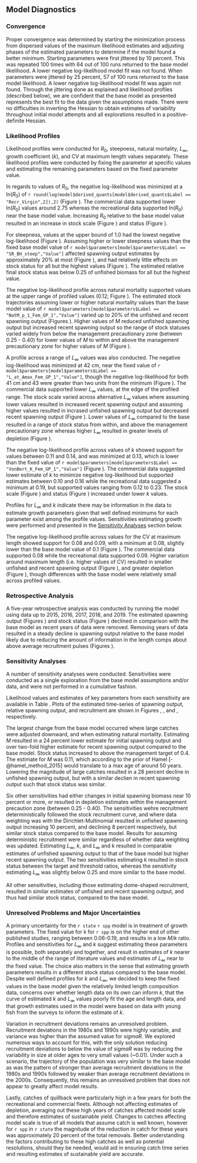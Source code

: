 ## Model Diagnostics

### Convergence

Proper convergence was determined by starting the minimization process from dispersed values of the maximum likelihood estimates and adjusting phases of the estimated parameters to determine if the model found a better minimum. Starting parameters were first jittered by 10 percent. This was repeated 100 times with 64 out of 100 runs returned to the base model likelihood. A lower negative log-likelihood model fit was not found. When parameters were jittered by 25 percent, 57 of 100 runs returned to the base model likelihood. A lower negative log-likelihood model fit was again not found. Through the jittering done as explained and likelihood profiles (described below), we are confident that the base model as presented represents the best fit to the data given the assumptions made. There were no difficulties in inverting the Hessian to obtain estimates of variability throughout initial model attempts and all explorations resulted in a positive-definite Hessian. 

### Likelihood Profiles

Likelihood profiles were conducted for $R_0$, steepness, natural mortality, $L_{\infty}$, growth coefficient ($k$), and CV at maximum length values separately. These likelihood profiles were conducted by fixing the parameter at specific values and estimating the remaining parameters based on the fixed parameter value. 

In regards to values of $R_0$, the negative log-likelihood was minimized at a ln($R_0$) of `r round(log(model$derived_quants[model$derived_quants$Label == "Recr_Virgin",2]),2)` (Figure \ref{fig:r0-profile}). The commercial data supported lower ln($R_0$) values around 2.75 whereas the recreational data supported ln($R_0$) near the base model value. Increasing $R_0$ relative to the base model value resulted in an increase in stock scale (Figure \ref{fig:r0-ssb}) and status (Figure \ref{fig:r0-depl}). 

For steepness, values at the upper bound of 1.0 had the lowest negative log-likelihood (Figure \ref{fig:h-profile}). Assuming higher or lower steepness values than the fixed base model value of `r model$parameters[model$parameters$Label == "SR_BH_steep","Value"]` affected spawning output estimates by approximately 20% at most (Figure \ref{fig:h-ssb}), and had relatively little effects on stock status for all but the highest values (Figure \ref{fig:h-depl}). The estimated relative final stock status was below 0.25 of unfished biomass for all but the highest value.

The negative log-likelihood profile across natural mortality supported values at the upper range of profiled values (0.12; Figure \ref{fig:m-profile}). The estimated stock trajectories assuming lower or higher natural mortality values than the base model value of `r model$parameters[model$parameters$Label == "NatM_p_1_Fem_GP_1","Value"]` varied up to 20% of the unfished and recent spawning output (Figures \ref{fig:m-ssb}). Higher values of $M$ reduced unfished spawning output but increased recent spawning output so the range of stock statuses varied widely from below the management precautionary zone (between 0.25 - 0.40) for lower values of $M$ to within and above the management precautionary zone for higher values of $M$ (Figure \ref{fig:m-depl}). 

A profile across a range of $L_{\infty}$ values was also conducted. The negative log-likelihood was minimized at 42 cm, near the fixed value of `r model$parameters[model$parameters$Label == "L_at_Amax_Fem_GP_1","Value"]`, though the negative log-likelihood for both 41 cm and 43 were greater than two units from the minimum (Figure \ref{fig:linf-profile}). The commercial data supported lower $L_{\infty}$ values, at the edge of the profiled range. The stock scale varied across alternative $L_{\infty}$ values where assuming lower values resulted in increased recent spawning output and assuming higher values resulted in incrased unfished spawning output but decreased recent spawning output (Figure \ref{fig:linf-ssb}). Lower values of $L_{\infty}$ compared to the base resulted in a range of stock status from within, and above the management precautionary zone whereas higher $L_{\infty}$ resulted in greater levels of depletion (Figure \ref{fig:linf-depl}).

The negative log-likelihood profile across values of $k$ showed support for values between 0.11 and 0.14, and was minimized at 0.13, which is lower than the fixed value of `r model$parameters[model$parameters$Label == "VonBert_K_Fem_GP_1","Value"]` (Figure \ref{fig:k-profile}). The commercial data suggested lower estimate of $k$ to minimize negative log-likelihood but supported estimates between 0.10 and 0.16 while the recreational data suggested a minimum at 0.19, but supported values ranging from 0.12 to 0.23. The stock scale (Figure \ref{fig:k-ssb}) and status (Figure \ref{fig:k-depl}) increased under lower $k$ values.

Profiles for $L_{\infty}$ and $k$ indicate there may be information in the data to estimate growth parameters given that well defined minimums for each parameter exist among the profile values. Sensitivities estimating growth were performed and presented in the [Sensitivity Analyses](#sensitivity-analyses) section below. 

The negative log-likelihood profile across values for the CV at maximum length showed support for 0.08 and 0.09, with a minimum at 0.08, slightly lower than the base model value of 0.1 (Figure \ref{fig:cv2-profile}). The commercial data supported 0.08 while the recreational data supported 0.09. Higher variation around maximum length (i.e. higher values of CV) resulted in smaller unfished and recent spawning output (Figure \ref{fig:cv2-ssb}), and greater depletion (Figure \ref{fig:cv2-depl}), though differences with the base model were relatively small across profiled values.   

### Retrospective Analysis

A five-year retrospective analysis was conducted by running the model using data up to 2015, 2016, 2017, 2018, and 2019. The estimated spawning output (Figures \ref{fig:retro-ssb}) and stock status (Figure \ref{fig:retro-depl}) declined in comparison with the base model as recent years of data were removed. Removing years of data resulted in a steady decline is spawning output relative to the base model likely due to reducing the amount of information in the length comps about above average recruitment pulses (Figures \ref{fig:retro-recdevs}). 

### Sensitivity Analyses

A number of sensitivity analyses were conducted. Sensitivities were conducted as a single exploration from the base model assumptions and/or data, and were not performed in a cumulative fashion.

\begin{enumerate}
   
  \item Deterministic recruitment from the stock recruitment curve. 

  \item Data weighting according to the Francis method (Francis DW) using the weighting values shown in Table \ref{tab:dw}. 
  
  \item Data weighting according to the Dirichlet Multinomial method (DM DW) where the estimated parameters are shown in Table \ref{tab:dw}. 

  \item Estimate $L_{\infty}$.
  
  \item Estimate $k$.
  
  \item Estimate $L_{\infty}$ and $k$.

  \item Estimate the coefficient of variation in length of older fishes.

  \item Estimate natural mortality.
  
  \item Exclude composition data prior to 2004 for recreational fleet
  
  \item Exclude composition data prior to 1994 for recreational fleet

  \item Allow recreational selectivity form to be dome-shaped. 
  
  \item Allow commercial selectivity form to be dome-shaped.
  
  \item Estimate recreational selectivity block: 1979-1993 and 1994-2020 with asymptotic selectivity.  

  \item Adjust extreme catches for the commercial (in 1991) and recreational (in 1983 and 1993) fleets based on the average of the preceeding and following years. Ajusting recreational catches in 1993 results in changes to interpolated values in 1990-1992.     
  
\end{enumerate}

Likelihood values and estimates of key parameters from each sensitivity are available in Table \ref{tab:sensitivities}. Plots of the estimated time-series of spawning output, relative spawning output, and recruitment are shown in Figures \ref{fig:sens-ssb}, \ref{fig:sens-depl}, and \ref{fig:sens-recdev}, respectively.

The largest change from the base model occurred where large catches were adjusted downward, and when estimating natural mortality. Estimating $M$ resulted in a 24 percent lower estimate for initial spawning output and over two-fold higher estimate for recent spawning output compared to the base model. Stock status increased to above the management target of 0.4. The estimate for $M$ was 0.11, which according to the prior of Hamel [-@hamel_method_2015] would translate to a max age of around 50 years. Lowering the magnitude of large catches resulted in a 28 percent decline in unfished spawning output, but with a similar declien in recent spawning output such that stock status was similar. 

Six other sensitivities had either changes in initial spawning biomass near 10 percent or more, or resulted in depletion estimates within the management precaution zone (between 0.25 - 0.40). The sensitivities wehre recruitment deterministically followed the stock recruitment curve, and where data weighting was with the Dirichlet-Multinomial resulted in unfished spawning output increasing 10 percent, and declining 8 percent respectively, but similar stock status compared to the base model. Results for assuming deterministic recruitment were similar regardless of whether data weighting was updated. Estimating $L_{\infty}$, $k$, and $L_{\infty}$ and $k$ resulted in comparable estimates of unfished spawning output to that of the base model but higher recent spawning output. The two sensitivities estimating $k$ resulted in stock status between the target and threshold ratios, whereas the sensitivity estimating $L_{\infty}$ was slightly below 0.25 and more similar to the base model.  

All other sensitivities, including those estimating dome-shaped recruitment, resulted in similar estimates of unfished and recent spawning output, and thus had similar stock status, compared to the base model.

### Unresolved Problems and Major Uncertainties

A primary uncertainty for the `r state` `r spp` model is in treatment of growth parameters. The fixed value for k for `r spp` is on the higher end of other published studies, ranging between 0.06-0.19, and results in a low $M$/$k$ ratio. Profiles and sensitivities for $L_{\infty}$ and $k$ suggest estimating these parameters is possible, both separately and together, and result in estimates of $k$ nearer to the middle of the range of literature values and estimates of $L_{\infty}$ near to the fixed value. The choice also matters in the sense that estimating growth parameters results in a different stock status compared to the base model. Despite well defined profiles for $k$ and $L_{\infty}$, we decided to keep the fixed values in the base model given the relatively limited length composition data, concerns over whether length data on its own can inform $k$, that the curve of estimated $k$ and $L_{\infty}$ values poorly fit the age and length data, and that growth estimates used in the model were based on data with young fish from the surveys to inform the estimate of $k$.

Variation in recruitment deviations remains an unresolved problem. Recruitment deviations in the 1980s and 1990s were highly variable, and variance was higher than the assumed value for $sigmaR$. We explored numerous ways to account for this, with the only solution reducing recruitment deviations to below the value of $sigmaR$ was by reducing the variability in size at older ages to very small values (~0.01). Under such a scenario, the trajectory of the population was very similar to the base model as was the pattern of stronger than average recruitment deviations in the 1980s and 1990s followed by weaker than average recruitment deviations in the 2000s. Consequently, this remains an unresolved problem that does not appear to greatly affect model results.

Lastly, catches of quillback were particularly high in a few years for both the recreational and commercial fleets. Although not affecting estimates of depletion, averaging out these high years of catches affected model scale and therefore estimates of sustainable yield. Changes to catches affecting model scale is true of all models that assume catch is well known, however for `r spp` in `r state` the magnitude of the reduction in catch for these years was approximately 20 percent of the total removals. Better understanding the factors contributing to these high catches as well as potential resolutions, should they be needed, would aid in ensuring catch time series and resulting estimates of sustainable yield are accurate.  



